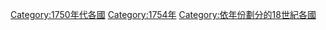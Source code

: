 [[Category:1750年代各國|Category:1750年代各國]]
[[Category:1754年|Category:1754年]]
[[Category:依年份劃分的18世紀各國|Category:依年份劃分的18世紀各國]]